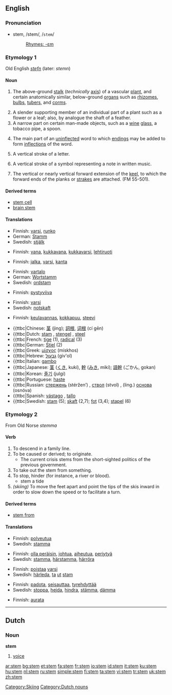 {{see|STEM}}
==English==

===Pronunciation===
*stem, /stem/, /<tt>stem</tt>/
*:[[Rhymes:English:-ɛm|Rhymes: -ɛm]]

===Etymology 1===
Old English ''[[stefn]]'' (later: ''stemn'')

====Noun====
{{en-noun}}

# {{botany}} The above-ground [[stalk]] (''technically'' [[axis]]) of a vascular [[plant]], and certain anatomically similar, below-ground [[organ]]s such as [[rhizome]]s, [[bulb]]s, [[tuber]]s, and [[corm]]s.
# A slender supporting member of an individual part of a plant such as a flower or a leaf; also, by analogue the shaft of a feather.
# A narrow part on certain man-made objects, such as a [[wine]] [[glass]], a tobacco pipe, a spoon.
# {{linguistics}} The main part of an [[uninflected]] word to which [[ending]]s may be added to form [[inflection]]s of the word.
# {{typography}} A vertical stroke of a letter.
# {{music}} A vertical stroke of a symbol representing a note in written music.
# {{nautical}} The vertical or nearly vertical forward extension of the [[keel]], to which the forward ends of the planks or [[strake]]s are attached. (FM 55-501).

====Derived terms====
*[[stem cell]]
*[[brain stem]]

{{rfc-level|Translations at L3+}}

====Translations====
{{trans-top|above-ground stalk of a vascular plant}}
*Finnish: [[varsi]], [[runko]]
*German: [[Stamm]] {{m}}
*Swedish: [[stjälk]] {{c}}
{{trans-bottom}}

{{trans-top|slender supporting member for an individual part of a plant}}
*Finnish: [[vana]], [[kukkavana]], [[kukkavarsi]], [[lehtiruoti]]
{{trans-bottom}}

{{trans-top|narrow supporting structure on certain man-made objects}}
*Finnish: [[jalka]], [[varsi]], [[kanta]]
{{trans-bottom}}

{{trans-top|main part of a word}}
*Finnish: [[vartalo]]
*German: [[Wortstamm]] {{m}}
*Swedish: [[ordstam]] {{c}}
{{trans-bottom}}

{{trans-top|vertical stroke of a letter}}
*Finnish: [[pystyviiva]]
{{trans-bottom}}

{{trans-top|vertical stroke of a symbol representing a note in written music}}
*Finnish: [[varsi]]
*Swedish: [[notskaft]] {{n}}
{{trans-bottom}}

{{trans-top|forward vertical extension of the keel}}
*Finnish: [[keulavannas]], [[kokkapuu]], [[steevi]]
{{trans-bottom}}

{{checktrans}}
{{trans-top|translations to be checked}}
*{{ttbc|Chinese: [[茎]] (jìng); [[詞根]], [[词根]] (cí gēn)
*{{ttbc|Dutch: [[stam]] {{m}}, [[stengel]] {{m}}, [[steel]] {{m}}
*{{ttbc|French: [[tige]] {{f}} (1), [[radical]] (3)
*{{ttbc|German: [[Stiel]] {{m}} (2)
*{{ttbc|Greek: [[μίσχος]] (mískhos) {{m}}
*{{ttbc|Hebrew: [[גבעול]] (giv'ol) {{m}}
*{{ttbc|Italian: [[gambo]] {{m}}
*{{ttbc|Japanese: [[茎]] ([[くき]], kukí), [[幹]] ([[みき]], mikí); [[語幹]] (ごかん, gokan)
*{{ttbc|Korean: [[줄기]] (julgi)
*{{ttbc|Portuguese: [[haste]] {{m}}
*{{ttbc|Russian: [[стержень]] (stéržen’) {{m}}, [[ствол]] (stvol) {{m}}, (ling.) [[основа]] (osnóva) {{f}}
*{{ttbc|Spanish: [[vástago]] {{m}}, [[tallo]] {{m}}
*{{ttbc|Swedish: [[stam]] {{c}} (5); [[skaft]] {{n}} (2,7); [[fot]] {{c}} (3,4); [[stapel]] {{c}} (6)
{{trans-bottom}}

===Etymology 2===
From Old Norse ''stemma''

====Verb====
{{en-verb|stem|m|ing}}

# To descend in a family line.
# To be caused or derived; to originate.
#*The current crisis stems from the short-sighted politics of the previous government.
# To take out the stem from something.
# To stop, hinder (for instance, a river or blood).
#*stem a tide
# ''(skiing)'' To move the feet apart and point the tips of the skis inward in order to slow down the speed or to facilitate a turn.

====Derived terms====
*[[stem from]]

====Translations====
{{trans-top|to descend}}
*Finnish: [[polveutua]]
*Swedish: [[stamma]]
{{trans-bottom}}

{{trans-top|to be caused}}
*Finnish: [[olla peräisin]], [[johtua]], [[aiheutua]], [[periytyä]]
*Swedish: [[stamma]], [[härstamma]], [[härröra]]
{{trans-bottom}}

{{trans-top|to take out the stem from something}}
*Finnish: [[poistaa]] [[varsi]]
*Swedish: [[härleda]], [[ta]] [[ut]] [[stam]]
{{trans-bottom}}

{{trans-top|to stop, hinder}}
*Finnish: [[padota]], [[seisauttaa]], [[tyrehdyttää]]
*Swedish: [[stoppa]], [[hejda]], [[hindra]], [[stämma]], [[dämma]]
{{trans-bottom}}

{{trans-top|to point the skis inward}}
*Finnish: [[aurata]]
{{trans-bottom}}

[[Category:Skiing]]

----

==Dutch==

===Noun===
'''stem'''

# [[voice]]

[[Category:Dutch nouns]]

[[ar:stem]]
[[bg:stem]]
[[et:stem]]
[[fa:stem]]
[[fr:stem]]
[[io:stem]]
[[id:stem]]
[[it:stem]]
[[ku:stem]]
[[hu:stem]]
[[nl:stem]]
[[ru:stem]]
[[simple:stem]]
[[fi:stem]]
[[ta:stem]]
[[vi:stem]]
[[tr:stem]]
[[uk:stem]]
[[zh:stem]]